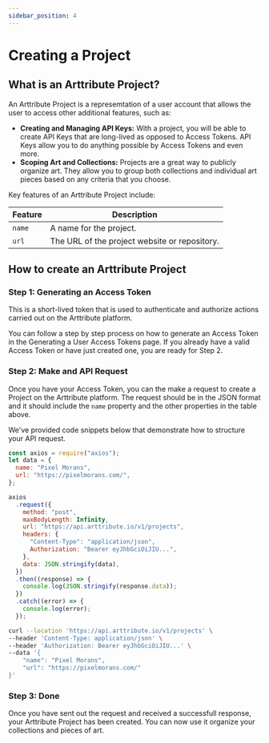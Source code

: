 ```yaml
---
sidebar_position: 4
---
```



# Creating a Project

## What is an Arttribute Project?

An Arttribute Project is a represemtation of a user account that allows the user to access other additional features, such as:

- **Creating and Managing API Keys:** With a project, you will be able to create API Keys that are long-lived as opposed to Access Tokens. API Keys allow you to do anything possible by Access Tokens and even more.
- **Scoping Art and Collections:** Projects are a great way to publicly organize art. They allow you to group both collections and individual art pieces based on any criteria that you choose.

Key features of an Arttribute Project include:

<!-- Table of project attributes-->

| Feature | Description                                   |
| ------- | --------------------------------------------- |
| `name`  | A name for the project.                       |
| `url`   | The URL of the project website or repository. |

<!-- Table ends -->

## How to create an Arttribute Project

### Step 1: Generating an Access Token

This is a short-lived token that is used to authenticate and authorize actions carried out on the Arttribute platform.

You can follow a step by step process on how to generate an Access Token in the Generating a User Access Tokens page. If you already have a valid Access Token or have just created one, you are ready for Step 2.

### Step 2: Make and API Request

Once you have your Access Token, you can the make a request to create a Project on the Arttribute platform. The request should be in the JSON format and it should include the `name` property and the other properties in the table above.

We've provided code snippets below that demonstrate how to structure your API request.

<!-- import Baseurl from "@site/src/components/reusable/BaseUrl";
<Baseurl></Baseurl>; -->

<Tabs>

<TabItem value="nodejs" label="NodeJS">

```js title="Making a Node JS request with axios"
const axios = require("axios");
let data = {
  name: "Pixel Morans",
  url: "https://pixelmorans.com/",
};

axios
  .request({
    method: "post",
    maxBodyLength: Infinity,
    url: "https://api.arttribute.io/v1/projects",
    headers: {
      "Content-Type": "application/json",
      Authorization: "Bearer eyJhbGciOiJIU...",
    },
    data: JSON.stringify(data),
  })
  .then((response) => {
    console.log(JSON.stringify(response.data));
  })
  .catch((error) => {
    console.log(error);
  });
```

</TabItem>

<TabItem value="curl" label="cURL">

```bash title="Making a POST request with cURL"
curl --location 'https://api.arttribute.io/v1/projects' \
--header 'Content-Type: application/json' \
--header 'Authorization: Bearer eyJhbGciOiJIU...' \
--data '{
    "name": "Pixel Morans",
    "url": "https://pixelmorans.com/"
}'
```

</TabItem>

</Tabs>

### Step 3: Done

Once you have sent out the request and received a successfull response, your Arttribute Project has been created. You can now use it organize your collections and pieces of art.
